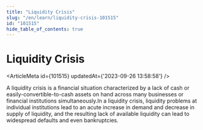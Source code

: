 ```yaml
---
title: "Liquidity Crisis"
slug: "/en/learn/liquidity-crisis-101515"
id: "101515"
hide_table_of_contents: true
---
```



# Liquidity Crisis

<ArticleMeta id={101515} updatedAt={'2023-09-26 13:58:58'} />
<div className='border-solid border-b border-t-0 my-4 border-[var(--ifm-color-gray-300)]' />

A liquidity crisis is a financial situation characterized by a lack of cash or easily-convertible-to-cash assets on hand across many businesses or financial institutions simultaneously.In a liquidity crisis, liquidity problems at individual institutions lead to an acute increase in demand and decrease in supply of liquidity, and the resulting lack of available liquidity can lead to widespread defaults and even bankruptcies.
